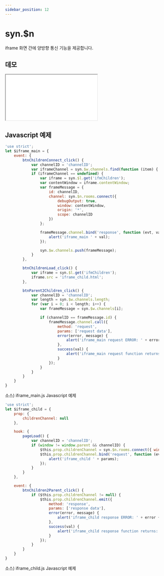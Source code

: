 ```yaml
---
sidebar_position: 12
---
```


# syn.$n

iframe 화면 간에 양방향 통신 기능을 제공합니다.

## 데모

<iframe src="/sample/syn/iframe_main.html" className="w:100% h:380"></iframe>

## Javascript 예제

```javascript
'use strict';
let $iframe_main = {
    event: {
        btnChildrenConnect_click() {
            var channelID = 'channelID';
            var iframeChannel = syn.$w.channels.find(function (item) { return item.id == channelID });
            if (iframeChannel == undefined) {
                var iframe = syn.$l.get('ifmChildren');
                var contentWindow = iframe.contentWindow;
                var frameMessage = {
                    id: channelID,
                    channel: syn.$n.rooms.connect({
                        debugOutput: true,
                        window: contentWindow,
                        origin: '*',
                        scope: channelID
                    })
                };

                frameMessage.channel.bind('response', function (evt, val) {
                    alert('iframe_main ' + val);
                });

                syn.$w.channels.push(frameMessage);
            }
        },

        btnChildrenLoad_click() {
            var iframe = syn.$l.get('ifmChildren');
            iframe.src = 'iframe_child.html';
        },

        btnParent2Children_click() {
            var channelID = 'channelID';
            var length = syn.$w.channels.length;
            for (var i = 0; i < length; i++) {
                var frameMessage = syn.$w.channels[i];

                if (channelID == frameMessage.id) {
                    frameMessage.channel.call({
                        method: 'request',
                        params: ['request data'],
                        error(error, message) {
                            alert('iframe_main request ERROR: ' + error + ' (' + message + ')');
                        },
                        success(val) {
                            alert('iframe_main request function returns: ' + val);
                        }
                    });
                }
            }
        }
    }
}
```
소스) iframe_main.js Javascript 예제

```javascript
'use strict';
let $iframe_child = {
    prop: {
        childrenChannel: null
    },

    hook: {
        pageLoad() {
            var channelID = 'channelID';
            if (window != window.parent && channelID) {
                $this.prop.childrenChannel = syn.$n.rooms.connect({ window: window.parent, origin: '*', scope: channelID });
                $this.prop.childrenChannel.bind('request', function (evt, params) {
                    alert('iframe_child ' + params);
                });
            }
        }
    },

    event: {
        btnChildren2Parent_click() {
            if ($this.prop.childrenChannel != null) {
                $this.prop.childrenChannel.emit({
                    method: 'response',
                    params: ['response data'],
                    error(error, message) {
                        alert('iframe_child response ERROR: ' + error + ' (' + message + ')');
                    },
                    success(val) {
                        alert('iframe_child response function returns: ' + val);
                    }
                });
            }
        }
    }
}

```
소스) iframe_child.js Javascript 예제